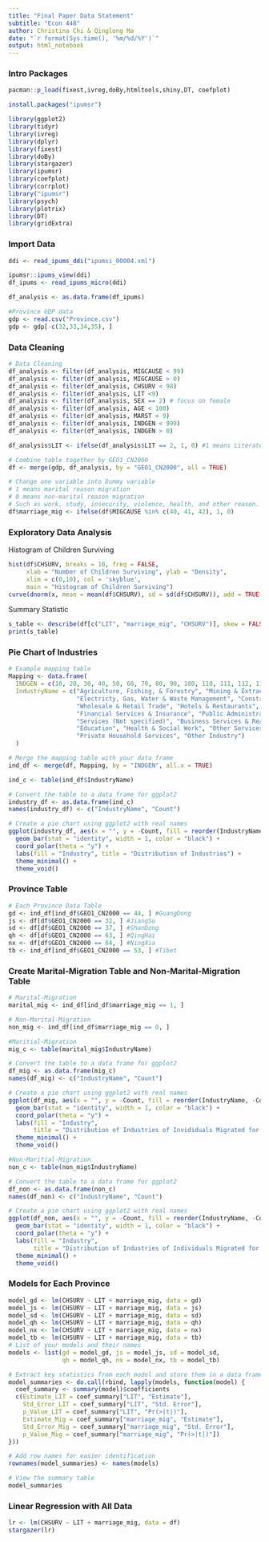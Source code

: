 ```yaml
---
title: "Final Paper Data Statement"
subtitle: "Econ 448"
author: Christina Chi & Qinglong Ma
date: "`r format(Sys.time(), '%m/%d/%Y')`"
output: html_notebook  
---
```

### Intro Packages
```r
pacman::p_load(fixest,ivreg,doBy,htmltools,shiny,DT, coefplot)
```

```r
install.packages("ipumsr")
```

```r
library(ggplot2)
library(tidyr)
library(ivreg)
library(dplyr)
library(fixest)
library(doBy)
library(stargazer)
library(ipumsr)
library(coefplot)
library(corrplot)
library("ipumsr")
library(psych)
library(plotrix)
library(DT)
library(gridExtra)
```

### Import Data
```r
ddi <- read_ipums_ddi("ipumsi_00004.xml")

ipumsr::ipums_view(ddi)
df_ipums <- read_ipums_micro(ddi)

df_analysis <- as.data.frame(df_ipums)
```

```r
#Province GDP data 
gdp <- read.csv("Province.csv")
gdp <- gdp[-c(32,33,34,35), ]
```

### Data Cleaning 
```r
# Data Cleaning
df_analysis <- filter(df_analysis, MIGCAUSE < 99)
df_analysis <- filter(df_analysis, MIGCAUSE > 0)
df_analysis <- filter(df_analysis, CHSURV < 98)
df_analysis <- filter(df_analysis, LIT <9)
df_analysis <- filter(df_analysis, SEX == 2) # focus on female
df_analysis <- filter(df_analysis, AGE < 100)
df_analysis <- filter(df_analysis, MARST < 9)
df_analysis <- filter(df_analysis, INDGEN < 999)
df_analysis <- filter(df_analysis, INDGEN > 0)

df_analysis$LIT <- ifelse(df_analysis$LIT == 2, 1, 0) #1 means Literate, 0 means illiterate 
```

```r
# Combine table together by GEO1_CN2000
df <- merge(gdp, df_analysis, by = "GEO1_CN2000", all = TRUE)
```

```r
# Change one variable into Dummy variable
# 1 means marital reason migration
# 0 means non-marital reason migration 
# Such as work, study, insecurity, violence, health, and other reason.
df$marriage_mig <- ifelse(df$MIGCAUSE %in% c(40, 41, 42), 1, 0)
```

### Exploratory Data Analysis

Histogram of Children Surviving
```r
hist(df$CHSURV, breaks = 10, freq = FALSE, 
     xlab = "Number of Children Surviving", ylab = "Density", 
     xlim = c(0,10), col = 'skyblue',
     main = "Histogram of Children Surviving")
curve(dnorm(x, mean = mean(df$CHSURV), sd = sd(df$CHSURV)), add = TRUE, col = "blue", lwd = 2, lty = 2)
```


Summary Statistic
```r
s_table <- describe(df[c("LIT", "marriage_mig", "CHSURV")], skew = FALSE)
print(s_table)
```

### Pie Chart of Industries
```r
# Example mapping table
Mapping <- data.frame(
  INDGEN = c(10, 20, 30, 40, 50, 60, 70, 80, 90, 100, 110, 111, 112, 113, 114, 120, 130), 
  IndustryName = c("Agriculture, Fishing, & Forestry", "Mining & Extraction", "Manufacturing",
                   "Electricty, Gas, Water & Waste Management", "Construction", 
                   "Wholesale & Retail Trade", "Hotels & Restaurants", "Transportation & Storage",
                   "Financial Services & Insurance", "Public Administration & Defense", 
                   "Services (Not specified)", "Business Services & Real Estate", 
                   "Education", "Health & Social Work", "Other Services", 
                   "Private Household Services", "Other Industry") 
  )

# Merge the mapping table with your data frame
ind_df <- merge(df, Mapping, by = "INDGEN", all.x = TRUE)

ind_c <- table(ind_df$IndustryName)

# Convert the table to a data frame for ggplot2
industry_df <- as.data.frame(ind_c)
names(industry_df) <- c("IndustryName", "Count")

# Create a pie chart using ggplot2 with real names
ggplot(industry_df, aes(x = "", y = -Count, fill = reorder(IndustryName, -Count))) +
  geom_bar(stat = "identity", width = 1, color = "black") +
  coord_polar(theta = "y") +
  labs(fill = "Industry", title = "Distribution of Industries") +
  theme_minimal() +
  theme_void()
```
### Province Table
```r
# Each Province Data Table
gd <- ind_df[ind_df$GEO1_CN2000 == 44, ] #GuangDong
js <- df[df$GEO1_CN2000 == 32, ] #JiangSu
sd <- df[df$GEO1_CN2000 == 37, ] #ShanDong
qh <- df[df$GEO1_CN2000 == 63, ] #QingHai
nx <- df[df$GEO1_CN2000 == 64, ] #NingXia
tb <- ind_df[ind_df$GEO1_CN2000 == 53, ] #Tibet
```

### Create Marital-Migration Table and Non-Marital-Migration Table
```r
# Marital-Migration
marital_mig <- ind_df[ind_df$marriage_mig == 1, ]

# Non-Marital-Migration
non_mig <- ind_df[ind_df$marriage_mig == 0, ]
```

```r
#Maritial-Migration
mig_c <- table(marital_mig$IndustryName)

# Convert the table to a data frame for ggplot2
df_mig <- as.data.frame(mig_c)
names(df_mig) <- c("IndustryName", "Count")

# Create a pie chart using ggplot2 with real names
ggplot(df_mig, aes(x = "", y = -Count, fill = reorder(IndustryName, -Count))) +
  geom_bar(stat = "identity", width = 1, color = "black") +
  coord_polar(theta = "y") +
  labs(fill = "Industry", 
       title = "Distribution of Industries of Invididuals Migrated for Marital Reason") +
  theme_minimal() +
  theme_void()
```

```r
#Non-Maritial-Migration
non_c <- table(non_mig$IndustryName)

# Convert the table to a data frame for ggplot2
df_non <- as.data.frame(non_c)
names(df_non) <- c("IndustryName", "Count")

# Create a pie chart using ggplot2 with real names
ggplot(df_non, aes(x = "", y = -Count, fill = reorder(IndustryName, -Count))) +
  geom_bar(stat = "identity", width = 1, color = "black") +
  coord_polar(theta = "y") +
  labs(fill = "Industry", 
       title = "Distribution of Industries of Individuals Migrated for Non-Marital Reasons") +
  theme_minimal() +
  theme_void()
```



### Models for Each Province
```r
model_gd <- lm(CHSURV ~ LIT + marriage_mig, data = gd)
model_js <- lm(CHSURV ~ LIT + marriage_mig, data = js)
model_sd <- lm(CHSURV ~ LIT + marriage_mig, data = sd)
model_qh <- lm(CHSURV ~ LIT + marriage_mig, data = qh)
model_nx <- lm(CHSURV ~ LIT + marriage_mig, data = nx)
model_tb <- lm(CHSURV ~ LIT + marriage_mig, data = tb)
# List of your models and their names
models <- list(gd = model_gd, js = model_js, sd = model_sd,
               qh = model_qh, nx = model_nx, tb = model_tb)

# Extract key statistics from each model and store them in a data frame
model_summaries <- do.call(rbind, lapply(models, function(model) {
  coef_summary <- summary(model)$coefficients
  c(Estimate_LIT = coef_summary["LIT", "Estimate"],
    Std_Error_LIT = coef_summary["LIT", "Std. Error"],
    p_Value_LIT = coef_summary["LIT", "Pr(>|t|)"],
    Estimate_Mig = coef_summary["marriage_mig", "Estimate"],
    Std_Error_Mig = coef_summary["marriage_mig", "Std. Error"],
    p_Value_Mig = coef_summary["marriage_mig", "Pr(>|t|)"])
}))

# Add row names for easier identification
rownames(model_summaries) <- names(models)

# View the summary table
model_summaries

```

### Linear Regression with All Data
```r
lr <- lm(CHSURV ~ LIT + marriage_mig, data = df)
stargazer(lr)
```

